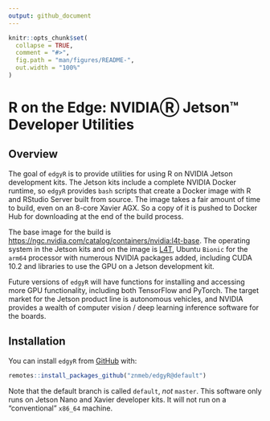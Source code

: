 ```yaml
---
output: github_document
---
```


<!-- README.md is generated from README.Rmd. Please edit that file -->

```r
knitr::opts_chunk$set(
  collapse = TRUE,
  comment = "#>",
  fig.path = "man/figures/README-",
  out.width = "100%"
)
```

# R on the Edge: NVIDIAⓇ Jetson™ Developer Utilities

## Overview

The goal of `edgyR` is to provide utilities for using R on NVIDIA
Jetson development kits. The Jetson kits include a complete NVIDIA
Docker runtime, so `edgyR` provides `bash` scripts that create a
Docker image with R and RStudio Server built from source. The image
takes a fair amount of time to build, even on an 8-core Xavier AGX. So
a copy of it is pushed to Docker Hub for downloading at the end of
the build process.

The base image for the build is <https://ngc.nvidia.com/catalog/containers/nvidia:l4t-base>.
The operating system in the Jetson kits and on the image is
[L4T](https://docs.nvidia.com/jetson/l4t/index.html), Ubuntu
`Bionic` for the `arm64` processor with numerous NVIDIA packages
added, including CUDA 10.2 and libraries to use the GPU on a Jetson
development kit.

Future versions of `edgyR` will have functions for installing and
accessing more GPU functionality, including both TensorFlow and PyTorch.
The target market for the Jetson product line is autonomous vehicles,
and NVIDIA provides a wealth of computer vision / deep learning
inference software for the boards.

## Installation

You can install `edgyR` from
[GitHub](https://github.com/znmeb/edgyR) with:

``` r
remotes::install_packages_github("znmeb/edgyR@default")
```

Note that the default branch is called `default`, *not* `master`.
This software only runs on Jetson Nano and Xavier developer kits. It
will not run on a "conventional" `x86_64` machine.
